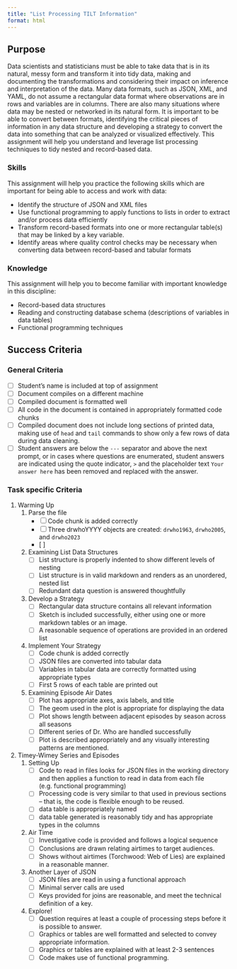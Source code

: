 ```yaml
---
title: "List Processing TILT Information"
format: html
---
```


## Purpose

Data scientists and statisticians must be able to take data that is in its natural, messy form and transform it into tidy data, making and documenting the transformations and considering their impact on inference and interpretation of the data. Many data formats, such as JSON, XML, and YAML, do not assume a rectangular data format where observations are in rows and variables are in columns. There are also many situations where data may be nested or networked in its natural form. It is important to be able to convert between formats, identifying the critical pieces of information in any data structure and developing a strategy to convert the data into something that can be analyzed or visualized effectively. This assignment will help you understand and leverage list processing techniques to tidy nested and record-based data.

### Skills

This assignment will help you practice the following skills which are important for being able to access and work with data:

-   Identify the structure of JSON and XML files
-   Use functional programming to apply functions to lists in order to extract and/or process data efficiently
-   Transform record-based formats into one or more rectangular table(s) that may be linked by a key variable.
-   Identify areas where quality control checks may be necessary when converting data between record-based and tabular formats

### Knowledge

This assignment will help you to become familiar with important knowledge in this discipline:

-   Record-based data structures
-   Reading and constructing database schema (descriptions of variables in data tables)
-   Functional programming techniques

## Success Criteria

### General Criteria

-   [ ] Student's name is included at top of assignment
-   [ ] Document compiles on a different machine
-   [ ] Compiled document is formatted well
-   [ ] All code in the document is contained in appropriately formatted code chunks
-   [ ] Compiled document does not include long sections of printed data, making use of `head` and `tail` commands to show only a few rows of data during data cleaning.
-   [ ] Student answers are below the `---` separator and above the next prompt, or in cases where questions are enumerated, student answers are indicated using the quote indicator, `>` and the placeholder text `Your answer here` has been removed and replaced with the answer.

### Task specific Criteria

1.  Warming Up
    1.  Parse the file
        -   [ ] Code chunk is added correctly
        -   [ ] Three drwhoYYYY objects are created: `drwho1963`, `drwho2005`, and `drwho2023`
        -   \[ \]
    2.  Examining List Data Structures
        -   [ ] List structure is properly indented to show different levels of nesting
        -   [ ] List structure is in valid markdown and renders as an unordered, nested list
        -   [ ] Redundant data question is answered thoughtfully
    3.  Develop a Strategy
        -   [ ] Rectangular data structure contains all relevant information
        -   [ ] Sketch is included successfully, either using one or more markdown tables or an image.
        -   [ ] A reasonable sequence of operations are provided in an ordered list
    4.  Implement Your Strategy
        -   [ ] Code chunk is added correctly
        -   [ ] JSON files are converted into tabular data
        -   [ ] Variables in tabular data are correctly formatted using appropriate types
        -   [ ] First 5 rows of each table are printed out
    5.  Examining Episode Air Dates
        -   [ ] Plot has appropriate axes, axis labels, and title
        -   [ ] The geom used in the plot is appropriate for displaying the data
        -   [ ] Plot shows length between adjacent episodes by season across all seasons
        -   [ ] Different series of Dr. Who are handled successfully
        -   [ ] Plot is described appropriately and any visually interesting patterns are mentioned.
2.  Timey-Wimey Series and Episodes
    1.  Setting Up
        -   [ ] Code to read in files looks for JSON files in the working directory and then applies a function to read in data from each file (e.g. functional programming)
        -   [ ] Processing code is very similar to that used in previous sections -- that is, the code is flexible enough to be reused.
        -   [ ] data table is appropriately named
        -   [ ] data table generated is reasonably tidy and has appropriate types in the columns
    2.  Air Time
        -   [ ] Investigative code is provided and follows a logical sequence
        -   [ ] Conclusions are drawn relating airtimes to target audiences.
        -   [ ] Shows without airtimes (Torchwood: Web of Lies) are explained in a reasonable manner.
    3.  Another Layer of JSON
        -   [ ] JSON files are read in using a functional approach
        -   [ ] Minimal server calls are used
        -   [ ] Keys provided for joins are reasonable, and meet the technical definition of a key.
    4.  Explore!
        -   [ ] Question requires at least a couple of processing steps before it is possible to answer.
        -   [ ] Graphics or tables are well formatted and selected to convey appropriate information.
        -   [ ] Graphics or tables are explained with at least 2-3 sentences
        -   [ ] Code makes use of functional programming.
